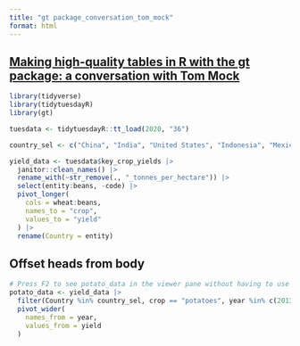 ```yaml
---
title: "gt package_conversation_tom_mock"
format: html
---
```


## [Making high-quality tables in R with the gt package: a conversation with Tom Mock](https://www.youtube.com/watch?v=dxDeotwylr8)

```r
library(tidyverse)
library(tidytuesdayR)
library(gt)
```

```r
tuesdata <- tidytuesdayR::tt_load(2020, "36")
```

```r
country_sel <- c("China", "India", "United States", "Indonesia", "Mexico", "Pakistan")

yield_data <- tuesdata$key_crop_yields |> 
  janitor::clean_names() |> 
  rename_with(~str_remove(., "_tonnes_per_hectare")) |> 
  select(entity:beans, -code) |> 
  pivot_longer(
    cols = wheat:beans, 
    names_to = "crop", 
    values_to = "yield"
  ) |> 
  rename(Country = entity)
```

## Offset heads from body

```r
# Press F2 to see potato_data in the viewer pane without having to use the View option
potato_data <- yield_data |> 
  filter(Country %in% country_sel, crop == "potatoes", year %in% c(2013:2016)) |> 
  pivot_wider(
    names_from = year, 
    values_from = yield
  )
```
